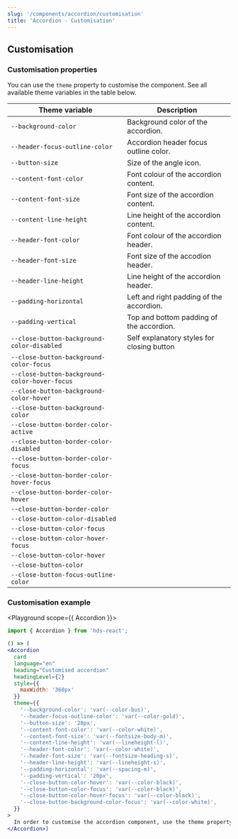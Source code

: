 ```yaml
---
slug: '/components/accordion/customisation'
title: 'Accordion - Customisation'
---
```




## Customisation

### Customisation properties

You can use the `theme` property to customise the component. See all available theme variables in the table below.

| Theme variable                            | Description                                     |
| ----------------------------------------  | ----------------------------------------------- |
| <code>--background-color</code>           | Background color of the accordion.              |
| <code>--header-focus-outline-color</code> | Accordion header focus outline color. |
| <code>--button-size</code>                | Size of the angle icon.                         |
| <code>--content-font-color</code>         | Font colour of the accordion content.           |
| <code>--content-font-size</code>          | Font size of the accordion content.             |
| <code>--content-line-height</code>        | Line height of the accordion content.           |
| <code>--header-font-color</code>          | Font colour of the accordion header.            |
| <code>--header-font-size</code>           | Font size of the accodion header.               |
| <code>--header-line-height</code>         | Line height of the accordion header.            |
| <code>--padding-horizontal</code>         | Left and right padding of the accordion.        |
| <code>--padding-vertical</code>           | Top and bottom padding of the accordion.        |
| <code>--close-button-background-color-disabled</code> | Self explanatory styles for closing button |
| <code>--close-button-background-color-focus</code> |  |
| <code>--close-button-background-color-hover-focus</code> |  |
| <code>--close-button-background-color-hover</code> |  |
| <code>--close-button-background-color</code> |  |
| <code>--close-button-border-color-active</code> |  |
| <code>--close-button-border-color-disabled</code> |  |
| <code>--close-button-border-color-focus</code> |  |
| <code>--close-button-border-color-hover-focus</code> |  |
| <code>--close-button-border-color-hover</code> |  |
| <code>--close-button-border-color</code> |  |
| <code>--close-button-color-disabled</code> |  |
| <code>--close-button-color-focus</code> |  |
| <code>--close-button-color-hover-focus</code> |  |
| <code>--close-button-color-hover</code> |  |
| <code>--close-button-color</code> |  |
| <code>--close-button-focus-outline-color</code> |  |


### Customisation example
<Playground scope={{ Accordion }}>

```jsx
import { Accordion } from 'hds-react';

() => (
<Accordion
  card
  language="en"
  heading="Customised accordion"
  headingLevel={2}
  style={{
    maxWidth: '360px'
  }}
  theme={{
    '--background-color': 'var(--color-bus)',
    '--header-focus-outline-color': 'var(--color-gold)',
    '--button-size': '28px',
    '--content-font-color': 'var(--color-white)',
    '--content-font-size': 'var(--fontsize-body-m)',
    '--content-line-height': 'var(--lineheight-l)',
    '--header-font-color': 'var(--color-white)',
    '--header-font-size': 'var(--fontsize-heading-s)',
    '--header-line-height': 'var(--lineheight-s)',
    '--padding-horizontal': 'var(--spacing-m)',
    '--padding-vertical': '20px',
    '--close-button-color-hover': 'var(--color-black)',
    '--close-button-color-focus': 'var(--color-black)',
    '--close-button-color-hover-focus': 'var(--color-black)',
    '--close-button-background-color-focus': 'var(--color-white)',
  }}
>
  In order to customise the accordion component, use the theme property.
</Accordion>)
```
</Playground>
